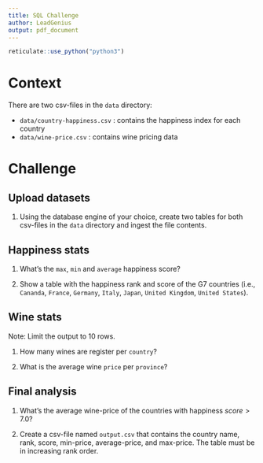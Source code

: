 ```yaml
---
title: SQL Challenge
author: LeadGenius
output: pdf_document
---
```


```r
reticulate::use_python("python3")
```

# Context

There are two csv-files in the `data` directory:

* `data/country-happiness.csv` : contains the happiness index for each country
* `data/wine-price.csv` : contains wine pricing data

# Challenge

## Upload datasets

1. Using the database engine of your choice, create two tables for both csv-files in the `data` directory and ingest the file contents.

## Happiness stats

1. What's the `max`, `min` and `average` happiness score?

2. Show a table with the happiness rank and score of the G7 countries (i.e., `Cananda`, `France`, `Germany`, `Italy`, `Japan`, `United Kingdom`, `United States`). 

## Wine stats

Note: Limit the output to 10 rows. 

1. How many wines are register per `country`?

2. What is the average wine `price` per `province`? 

## Final analysis

1. What's the average wine-price of the countries with happiness $score > 7.0$?

2. Create a csv-file named `output.csv` that contains the country name, rank, score, min-price, average-price, and max-price. The table must be in increasing rank order. 

